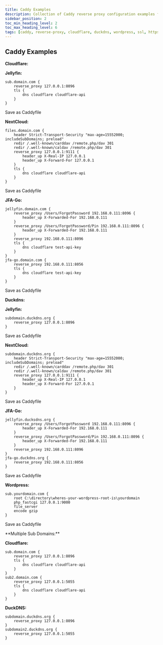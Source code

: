 ```yaml
---
title: Caddy Examples
description: Collection of Caddy reverse proxy configuration examples for Cloudflare, DuckDNS, WordPress, and multiple subdomains
sidebar_position: 2
toc_min_heading_level: 2
toc_max_heading_level: 6
tags: [caddy, reverse-proxy, cloudflare, duckdns, wordpress, ssl, https, web-server, configuration]
---
```



## Caddy Examples

<Tabs>
  <TabItem value="Cloudflare" label="Cloudflare Examples" default>

**Cloudflare:**

**Jellyfin:**

```
sub.domain.com {
    reverse_proxy 127.0.0.1:8096
    tls {
        dns cloudflare cloudflare-api
    }
}
```

Save as
Caddyfile

**NextCloud:**

```
files.domain.com {
    header Strict-Transport-Security "max-age=15552000; includeSubDomains; preload"
    redir /.well-known/carddav /remote.php/dav 301
    redir /.well-known/caldav /remote.php/dav 301
    reverse_proxy 127.0.0.1:9111 {
        header_up X-Real-IP 127.0.0.1
        header_up X-Forward-For 127.0.0.1
    }
    tls {
        dns cloudflare cloudflare-api
    }
}
```

Save as
Caddyfile

**JFA-Go:**

```
jellyfin.domain.com {
    reverse_proxy /Users/ForgotPassword 192.168.0.111:8096 {
        header_up X-Forwarded-For 192.168.0.111
    }
    reverse_proxy /Users/ForgotPassword/Pin 192.168.0.111:8096 {
        header_up X-Forwarded-For 192.168.0.111
    }
    reverse_proxy 192.168.0.111:8096
    tls {
        dns cloudflare test-api-key
    }
}
jfa-go.domain.com {
    reverse_proxy 192.168.0.111:8056
    tls {
        dns cloudflare test-api-key
    }
}
```

Save as
Caddyfile

  </TabItem>

<TabItem value="Duckdns" label="Duckdns Examples">

**Duckdns:**

**Jellyfin:**

```
subdomain.duckdns.org {
    reverse_proxy 127.0.0.1:8096
}
```

Save as 
Caddyfile

**NextCloud:**

```
subdomain.duckdns.org {
    header Strict-Transport-Security "max-age=15552000; includeSubDomains; preload"
    redir /.well-known/carddav /remote.php/dav 301
    redir /.well-known/caldav /remote.php/dav 301
    reverse_proxy 127.0.0.1:9111 {
        header_up X-Real-IP 127.0.0.1
        header_up X-Forward-For 127.0.0.1
    }
}
```

Save as
Caddyfile

**JFA-Go:**

```
jellyfin.ducksdns.org {
    reverse_proxy /Users/ForgotPassword 192.168.0.111:8096 {
        header_up X-Forwarded-For 192.168.0.111
    }
    reverse_proxy /Users/ForgotPassword/Pin 192.168.0.111:8096 {
        header_up X-Forwarded-For 192.168.0.111
    }
    reverse_proxy 192.168.0.111:8096
}
jfa-go.duckdns.org {
    reverse_proxy 192.168.0.111:8056
}
```

Save as
Caddyfile

**Wordpress:**

```
sub.yourdomain.com {
    root C:\directory\wheres-your-wordpress-root-is\yourdomain
    php_fastcgi 127.0.0.1:9000
    file_server
    encode gzip
}
```

Save as 
Caddyfile

  </TabItem>

<TabItem value="multi-sub-domains" label="Multiple Sub Domains Example">
**Multiple Sub Domains:**

**Cloudflare:**

```
sub.domain.com {
    reverse_proxy 127.0.0.1:8096
    tls {
        dns cloudflare cloudflare-api
    }
}
sub2.domain.com {
    reverse_proxy 127.0.0.1:5055
    tls {
        dns cloudflare cloudflare-api
    }
}
```

**DuckDNS:**

```
subdomain.duckdns.org {
    reverse_proxy 127.0.0.1:8096
}
subdomain2.duckdns.org {
    reverse_proxy 127.0.0.1:5055
}
```

  </TabItem>
</Tabs>

<BuyMeACoffeeButton />